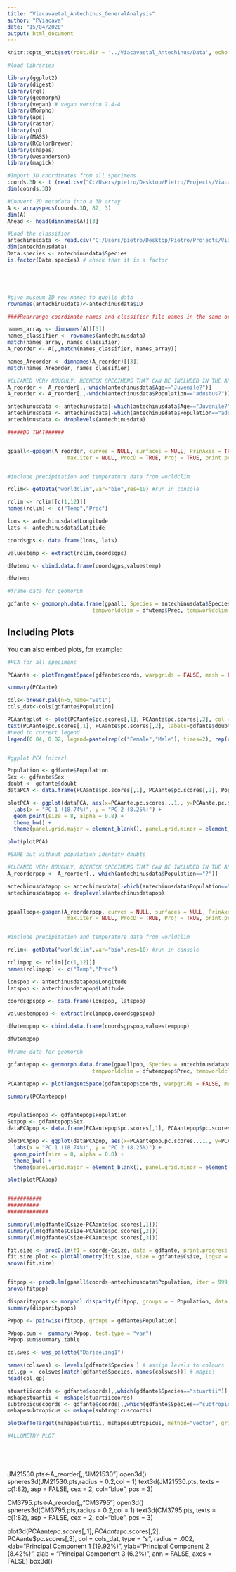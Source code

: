 ```yaml
---
title: "Viacavaetal_Antechinus_GeneralAnalysis"
author: "PViacava"
date: "15/04/2020"
output: html_document
---
```


```r
knitr::opts_knit$set(root.dir = '../Viacavaetal_Antechinus/Data', echo = TRUE)

#load libraries

library(ggplot2)
library(digest)
library(rgl)
library(geomorph)
library(vegan) # vegan version 2.4-4
library(Morpho)
library(ape)
library(raster)
library(sp)
library(MASS)
library(RColorBrewer)
library(shapes)
library(wesanderson)
library(magick)


```



```r
#Import 3D coordinates from all specimens
coords.3D <- t (read.csv("C:/Users/pietro/Desktop/Pietro/Projects/Viacavaetal_Antechinus/Data/Antechinus_LMcoords.csv", header = TRUE, row.names = 1))
dim(coords.3D)

#Convert 2D metadata into a 3D array
A <- arrayspecs(coords.3D, 82, 3)
dim(A)
Ahead <- head(dimnames(A))[3]

#Load the classifier
antechinusdata <- read.csv("C:/Users/pietro/Desktop/Pietro/Projects/Viacavaetal_Antechinus/Data/Antechinus_data.csv", header=T)
dim(antechinusdata)
Data.species <- antechinusdata$Species
is.factor(Data.species) # check that it is a factor





#give museum ID row names to quolls data
rownames(antechinusdata)<-antechinusdata$ID

####Rearrange coordinate names and classifier file names in the same order

names_array <- dimnames(A)[[3]]
names_classifier <- rownames(antechinusdata)
match(names_array, names_classifier)
A_reorder <- A[,,match(names_classifier, names_array)]

names_Areorder <- dimnames(A_reorder)[[3]]
match(names_Areorder, names_classifier)

#CLEANED VERY ROUGHLY, RECHECK SPECIMENS THAT CAN BE INCLUDED IN THE ANALYSIS
A_reorder <- A_reorder[,,-which(antechinusdata$Age=="Juvenile?")]
A_reorder <- A_reorder[,,-which(antechinusdata$Population=="adustus?")]

antechinusdata <- antechinusdata[-which(antechinusdata$Age=="Juvenile?"),]
antechinusdata <- antechinusdata[-which(antechinusdata$Population=="adustus?"),]
antechinusdata <- droplevels(antechinusdata)

#####DO THAT######


gpaall<-gpagen(A_reorder, curves = NULL, surfaces = NULL, PrinAxes = TRUE,
                   max.iter = NULL, ProcD = TRUE, Proj = TRUE, print.progress = TRUE)


#include precipitation and temperature data from worldclim

rclim<- getData("worldclim",var="bio",res=10) #run in console

rclim <- rclim[[c(1,12)]]
names(rclim) <- c("Temp","Prec")

lons <- antechinusdata$Longitude
lats <- antechinusdata$Latitude

coordsgps <- data.frame(lons, lats)

valuestemp <- extract(rclim,coordsgps)

dfwtemp <- cbind.data.frame(coordsgps,valuestemp)

dfwtemp

#frame data for geomorph

gdfante <- geomorph.data.frame(gpaall, Species = antechinusdata$Species, Population = antechinusdata$Population, ID = antechinusdata$ID, Sex = antechinusdata$Sex, Latitude = antechinusdata$Latitude, Longitude = antechinusdata$Longitude, Altitude = antechinusdata$Altitude, Dat_coll = antechinusdata$Date.collected, Collection = antechinusdata$Collection,
                           tempworldclim = dfwtemp$Prec, tempworldclim = dfwtemp$Temp, Age = antechinusdata$Age, doubt = antechinusdata$doubt) 

```

## Including Plots

You can also embed plots, for example:

```r

#PCA for all specimens

PCAante <- plotTangentSpace(gdfante$coords, warpgrids = FALSE, mesh = FALSE, groups = gdfante$Population, legend = gdfante$ID)

summary(PCAante)

cols<-brewer.pal(n=5,name="Set1")
cols_dat<-cols[gdfante$Population]

PCAanteplot <- plot(PCAante$pc.scores[,1], PCAante$pc.scores[,2], col = cols_dat, pch = c(16:17)[factor(gdfante$Sex)], cex = 2, asp = T, xlab="Principal Component 1 (19.58%)", ylab="Principal Component 2 (8.39%)")
text(PCAante$pc.scores[,1], PCAante$pc.scores[,2], labels=gdfante$doubt, pos=4)
#need to correct legend
legend(0.04, 0.02, legend=paste(rep(c("Female","Male"), times=2), rep(c("subtropicus","stuartii"), each=2), sep=","), col = rep(cols_dat, times=2), pch=rep(c(16:17), each=2), bty="n",ncol=2,cex=1.5,pt.cex=1.5, x.intersp = 0.2, text.width = 0.01)


#ggplot PCA (nicer)

Population <- gdfante$Population
Sex <- gdfante$Sex
doubt <- gdfante$doubt
dataPCA <- data.frame(PCAante$pc.scores[,1], PCAante$pc.scores[,2], Population, Sex)

plotPCA <- ggplot(dataPCA, aes(x=PCAante.pc.scores...1., y=PCAante.pc.scores...2., colour = Population, shape = Sex)) +
  labs(x = "PC 1 (18.74%)", y = "PC 2 (8.25%)") +
  geom_point(size = 8, alpha = 0.8) +
  theme_bw() +
  theme(panel.grid.major = element_blank(), panel.grid.minor = element_blank(), legend.text = element_text(size = 25), legend.title = element_text(size = 25), axis.title.x = element_text(size = 25), axis.title.y = element_text(size = 25), axis.text = element_text(size = 20), legend.justification = "center")

plot(plotPCA)

#SAME but without population identity doubts

#CLEANED VERY ROUGHLY, RECHECK SPECIMENS THAT CAN BE INCLUDED IN THE ANALYSIS
A_reorderpop <- A_reorder[,,-which(antechinusdata$Population=="?")]

antechinusdatapop <- antechinusdata[-which(antechinusdata$Population=="?"),]
antechinusdatapop <- droplevels(antechinusdatapop)


gpaallpop<-gpagen(A_reorderpop, curves = NULL, surfaces = NULL, PrinAxes = TRUE,
                   max.iter = NULL, ProcD = TRUE, Proj = TRUE, print.progress = TRUE)


#include precipitation and temperature data from worldclim

rclim<- getData("worldclim",var="bio",res=10) #run in console

rclimpop <- rclim[[c(1,12)]]
names(rclimpop) <- c("Temp","Prec")

lonspop <- antechinusdatapop$Longitude
latspop <- antechinusdatapop$Latitude

coordsgpspop <- data.frame(lonspop, latspop)

valuestemppop <- extract(rclimpop,coordsgpspop)

dfwtemppop <- cbind.data.frame(coordsgpspop,valuestemppop)

dfwtemppop

#frame data for geomorph

gdfantepop <- geomorph.data.frame(gpaallpop, Species = antechinusdatapop$Species, Population = antechinusdatapop$Population, ID = antechinusdatapop$ID, Sex = antechinusdatapop$Sex, Latitude = antechinusdatapop$Latitude, Longitude = antechinusdatapop$Longitude, Altitude = antechinusdatapop$Altitude, Dat_coll = antechinusdatapop$Date.collected, Collection = antechinusdatapop$Collection,
                           tempworldclim = dfwtemppop$Prec, tempworldclim = dfwtemppop$Temp, Age = antechinusdatapop$Age, doubt = antechinusdatapop$doubt) 

PCAantepop <- plotTangentSpace(gdfantepop$coords, warpgrids = FALSE, mesh = FALSE, groups = gdfantepop$Population, legend = gdfantepop$ID)

summary(PCAantepop)


Populationpop <- gdfantepop$Population
Sexpop <- gdfantepop$Sex
dataPCApop <- data.frame(PCAantepop$pc.scores[,1], PCAantepop$pc.scores[,2], Populationpop, Sexpop)

plotPCApop <- ggplot(dataPCApop, aes(x=PCAantepop.pc.scores...1., y=PCAantepop.pc.scores...2., colour = Populationpop, shape = Sexpop)) +
  labs(x = "PC 1 (18.74%)", y = "PC 2 (8.25%)") +
  geom_point(size = 8, alpha = 0.8) +
  theme_bw() +
  theme(panel.grid.major = element_blank(), panel.grid.minor = element_blank(), legend.text = element_text(size = 25), legend.title = element_text(size = 25), axis.title.x = element_text(size = 25), axis.title.y = element_text(size = 25), axis.text = element_text(size = 20), legend.justification = "center")

plot(plotPCApop)


###########
##########
#############

summary(lm(gdfante$Csize~PCAante$pc.scores[,1]))
summary(lm(gdfante$Csize~PCAante$pc.scores[,2]))
summary(lm(gdfante$Csize~PCAante$pc.scores[,3]))

fit.size <- procD.lm(f1 = coords~Csize, data = gdfante, print.progress = FALSE)
fit.size.plot <- plotAllometry(fit.size, size = gdfante$Csize, logsz = FALSE, method = "RegScore", pch = 19, col = cols_dat, cex = 3)
anova(fit.size)


fitpop <- procD.lm(gpaall$coords~antechinusdata$Population, iter = 999, effect.type = "F")
anova(fitpop)

disparitypops <- morphol.disparity(fitpop, groups = ~ Population, data = gdfante, iter = 999)
summary(disparitypops)

PWpop <- pairwise(fitpop, groups = gdfante$Population)

PWpop.sum <- summary(PWpop, test.type = "var")
PWpop.sum$summary.table

colswes <- wes_palette("Darjeeling1")

names(colswes) <- levels(gdfante$Species ) # assign levels to colours
col.gp <- colswes[match(gdfante$Species, names(colswes))] # magic!
head(col.gp)

stuartiicoords <- gdfante$coords[,,which(gdfante$Species=="stuartii")]
mshapestuartii <- mshape(stuartiicoords)
subtropicuscoords <- gdfante$coords[,,which(gdfante$Species=="subtropicus")]
mshapesubtropicus <- mshape(subtropicuscoords)

plotRefToTarget(mshapestuartii, mshapesubtropicus, method="vector", gridPars = gridpars)

#ALLOMETRY PLOT






```


JM21530.pts<-A_reorder[,,"JM21530"]
open3d()
spheres3d(JM21530.pts,radius = 0.2,col = 1)
text3d(JM21530.pts, texts = c(1:82), asp = FALSE, cex = 2, col="blue", pos = 3)


CM3795.pts<-A_reorder[,,"CM3795"]
open3d()
spheres3d(CM3795.pts,radius = 0.2,col = 1)
text3d(CM3795.pts, texts = c(1:82), asp = FALSE, cex = 2, col="blue", pos = 3)



plot3d(PCAante$pc.scores[,1], PCAante$pc.scores[,2], PCAante$pc.scores[,3], col = cols_dat, type = "s", radius = .002, xlab="Principal Component 1 (19.92%)", ylab="Principal Component 2 (8.42%)", zlab = "Principal Component 3 (6.2%)", ann = FALSE, axes = FALSE)
box3d()
